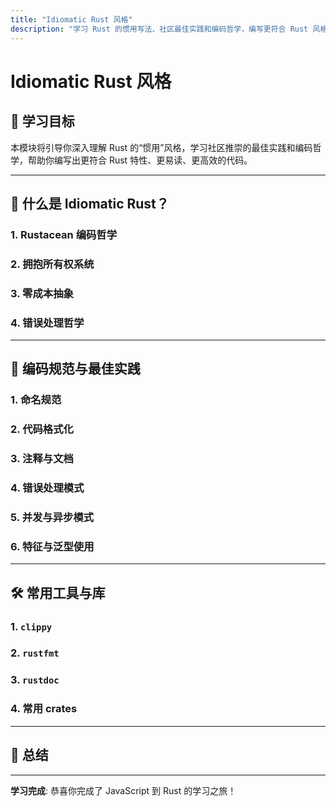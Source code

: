 ```yaml
---
title: "Idiomatic Rust 风格"
description: "学习 Rust 的惯用写法、社区最佳实践和编码哲学，编写更符合 Rust 风格的代码"
---
```


# Idiomatic Rust 风格

## 📖 学习目标

本模块将引导你深入理解 Rust 的“惯用”风格，学习社区推崇的最佳实践和编码哲学，帮助你编写出更符合 Rust 特性、更易读、更高效的代码。

---

## 🎯 什么是 Idiomatic Rust？

### 1. Rustacean 编码哲学

### 2. 拥抱所有权系统

### 3. 零成本抽象

### 4. 错误处理哲学

---

## 📝 编码规范与最佳实践

### 1. 命名规范

### 2. 代码格式化

### 3. 注释与文档

### 4. 错误处理模式

### 5. 并发与异步模式

### 6. 特征与泛型使用

---

## 🛠️ 常用工具与库

### 1. `clippy`

### 2. `rustfmt`

### 3. `rustdoc`

### 4. 常用 crates

---

## 📝 总结

---

**学习完成**: 恭喜你完成了 JavaScript 到 Rust 的学习之旅！